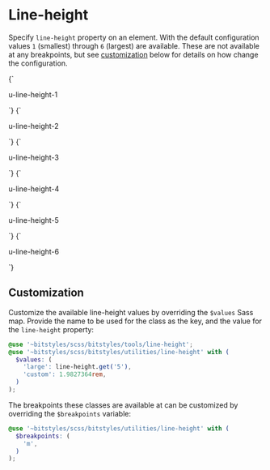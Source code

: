 
<Meta title="Utilities/line-height" />

# Line-height

Specify `line-height` property on an element. With the default configuration values `1` (smallest) through `6` (largest) are available. These are not available at any breakpoints, but see [customization](#customization) below for details on how change the configuration.

<Canvas>
  <Story name="u-line-height-1">
    {`
      <div class="u-padding-m u-bg-grayscale-light-1 u-line-height-1 u-text-4">
        <p class="u-bg-white">u-line-height-1</p>
      </div>
    `}
  </Story>
  <Story name="u-line-height-2">
    {`
      <div class="u-padding-m u-bg-grayscale-light-1 u-line-height-2 u-text-4">
        <p class="u-bg-white">u-line-height-2</p>
      </div>
    `}
  </Story>
  <Story name="u-line-height-3">
    {`
      <div class="u-padding-m u-bg-grayscale-light-1 u-line-height-3 u-text-4">
        <p class="u-bg-white">u-line-height-3</p>
      </div>
    `}
  </Story>
  <Story name="u-line-height-4">
    {`
      <div class="u-padding-m u-bg-grayscale-light-1 u-line-height-4 u-text-4">
        <p class="u-bg-white">u-line-height-4</p>
      </div>
    `}
  </Story>
  <Story name="u-line-height-5">
    {`
      <div class="u-padding-m u-bg-grayscale-light-1 u-text-4">
        <p class="u-bg-white u-line-height-5">u-line-height-5</p>
      </div>
    `}
  </Story>
  <Story name="u-line-height-6">
    {`
      <div class="u-padding-m u-bg-grayscale-light-1 u-line-height-6 u-text-4">
        <p class="u-bg-white">u-line-height-6</p>
      </div>
    `}
  </Story>
</Canvas>

## Customization

Customize the available line-height values by overriding the `$values` Sass map. Provide the name to be used for the class as the key, and the value for the `line-height` property:

```scss
@use '~bitstyles/scss/bitstyles/tools/line-height';
@use '~bitstyles/scss/bitstyles/utilities/line-height' with (
  $values: (
    'large': line-height.get('5'),
    'custom': 1.9827364rem,
  )
);
```

The breakpoints these classes are available at can be customized by overriding the `$breakpoints` variable:

```scss
@use '~bitstyles/scss/bitstyles/utilities/line-height' with (
  $breakpoints: (
    'm',
  )
);
```
